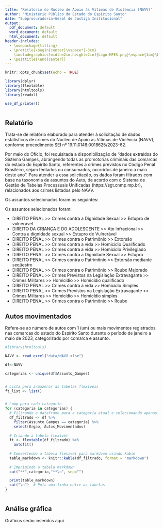 ```yaml
---
title: "Relatório do Núcleo de Apoio às Vítimas de Violência (NAVV)"
author: "Ministério Público do Estado do Espírito Santo"
date: "Subprocuradoria–Geral de Justiça Institucional"
output:
  pdf_document: default
  word_document: default
  html_document: default
header-includes:
  - \usepackage{titling}
  - \pretitle{\begin{center}\vspace*{-3cm}
    \includegraphics[width=2in,height=2in]{Logo-MPES.png}\vspace{1cm}\LARGE\\}
  - \posttitle{\end{center}}
---
```


```r
knitr::opts_chunk$set(echo = TRUE)

library(dplyr)
library(flextable)
library(htmltools)
library(readxl)

use_df_printer()


```

```r




```

## Relatório

Trata-se de relatório elaborado para atender à solicitação de dados estatísticos de crimes do Núcleo de Apoio às Vítimas de Violência (NAVV), conforme procedimento SEI nº 19.11.0148.0018625/2023-62.

Por meio do Ofício, foi requisitada a disponibilização de "dados extraídos do Sistema Gampes, abrangendo todas as promotorias criminais das comarcas do estado do Espírito Santo, referentes a crimes previstos no Código Penal Brasileiro, sejam tentados ou consumados, ocorridos de janeiro a maio deste ano". Para atender a essa solicitação, os dados foram filtrados com base na taxonomia de assuntos do Auto, de acordo com o Sistema de Gestão de Tabelas Processuais Unificadas (https://sgt.cnmp.mp.br), relacionados aos crimes listados pelo NAVV.

Os assuntos selecionados foram os seguintes:

Os assuntos selecionados foram:

- DIREITO PENAL >> Crimes contra a Dignidade Sexual >> Estupro de vulnerável
- DIREITO DA CRIANÇA E DO ADOLESCENTE >> Ato Infracional >> Contra a dignidade sexual >> Estupro de Vulnerável
- DIREITO PENAL >> Crimes contra o Patrimônio >> Extorsão 
- DIREITO PENAL >> Crimes contra a vida >> Homicídio Qualificado
- DIREITO PENAL >> Crimes contra a vida >> Homicídio Privilegiado
- DIREITO PENAL >> Crimes contra a Dignidade Sexual >> Estupro 
- DIREITO PENAL >> Crimes contra o Patrimônio >> Extorsão mediante seqüestro 
- DIREITO PENAL >> Crimes contra o Patrimônio >> Roubo Majorado
- DIREITO PENAL >> Crimes Previstos na Legislação Extravagante >> Crimes Militares >> Homicídio >> Homicídio qualificado
- DIREITO PENAL >> Crimes contra a vida >> Homicídio Simples
- DIREITO PENAL >> Crimes Previstos na Legislação Extravagante >> Crimes Militares >> Homicídio >> Homicídio simples
- DIREITO PENAL >> Crimes contra o Patrimônio >> Roubo 

\newpage

## Autos movimentados

Refere-se ao número de autos com 1 (um) ou mais movimentos registrados nas comarcas do estado do Espírito Santo durante o período de janeiro a maio de 2023, categorizado por comarca e assunto.



```r


#library(htmltools)

NAVV <- read_excel("data/NAVV.xlsx")

df<-NAVV

categorias <- unique(df$Assunto_Gampes)


# Lista para armazenar as tabelas flexíveis
ft_list <- list()


# Loop para cada categoria
for (categoria in categorias) {
  # Filtrando o dataframe para a categoria atual e selecionando apenas as colunas desejadas
  df_filtrado <- df %>%
    filter(Assunto_Gampes == categoria) %>%
    select(Orgao, Autos_Movimentados)
  
  # Criando a tabela flexível
  ft <- flextable(df_filtrado) %>% 
    autofit()
  
  # Convertendo a tabela flexível para markdown usando kable
  table_markdown <- knitr::kable(df_filtrado, format = "markdown")
  
  # Imprimindo a tabela markdown
  cat("**",categoria,"**\n", sep="")

  print(table_markdown)
  cat("\n")  # Pula uma linha entre as tabelas
}



```

## Análise gráfica

Gráficos serão inseridos aqui
